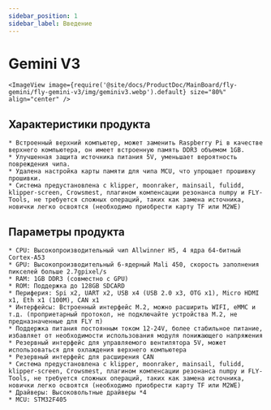 ```yaml
---
sidebar_position: 1
sidebar_label: Введение
---
```




# Gemini V3

    <ImageView image={require('@site/docs/ProductDoc/MainBoard/fly-gemini/fly-gemini-v3/img/geminiv3.webp').default} size="80%" align="center" />

## Характеристики продукта
    * Встроенный верхний компьютер, может заменить Raspberry Pi в качестве верхнего компьютера, он имеет встроенную память DDR3 объемом 1GB.
    * Улучшенная защита источника питания 5V, уменьшает вероятность повреждения чипа.
    * Удалена настройка карты памяти для чипа MCU, что упрощает прошивку прошивки.
    * Система предустановлена с klipper, moonraker, mainsail, fulidd, klipper-screen, Crowsmest, плагином компенсации резонанса numpy и FLY-Tools, не требуется сложных операций, таких как замена источника, новички легко освоятся (необходимо приобрести карту TF или M2WE)


## Параметры продукта

    * CPU: Высокопроизводительный чип Allwinner H5, 4 ядра 64-битный Cortex-A53
    * GPU: Высокопроизводительный 6-ядерный Mali 450, скорость заполнения пикселей больше 2.7gpixel/s
    * RAM: 1GB DDR3 (совместно с GPU)
    * ROM: Поддержка до 128GB SDCARD
    * Периферия: Spi x2, UART x2, USB x4 (USB 2.0 x3, OTG x1), Micro HDMI x1, Eth x1 (100M), CAN x1
    * Интерфейсы: Встроенный интерфейс M.2, можно расширить WIFI, eMMC и т.д. (проприетарный протокол, не подключайте устройства M.2, не предназначенные для FLY π)
    * Поддержка питания постоянным током 12-24V, более стабильное питание, избавляет от необходимости использования модуля понижающего напряжения
    * Резервный интерфейс для управляемого вентилятора 5V, может использоваться для охлаждения верхнего компьютера
    * Резервный интерфейс для расширения CAN
    * Система предустановлена с klipper, moonraker, mainsail, fulidd, klipper-screen, Crowsmest, плагином компенсации резонанса numpy и FLY-Tools, не требуется сложных операций, таких как замена источника, новички легко освоятся (необходимо приобрести карту TF или M2WE)
    * Драйверы: Высоковольтные драйверы *4
    * MCU: STM32F405

